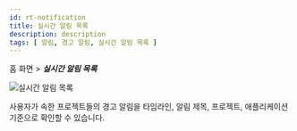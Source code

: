 ```yaml
---
id: rt-notification
title: 실시간 알림 목록
description: description
tags: [ 알림, 경고 알림, 실시간 알림 목록 ]
---
```


홈 화면 > ***실시간 알림 목록***

![실시간 알림 목록](/img/rt-notification.png)

사용자가 속한 프로젝트들의 경고 알림을 타임라인, 알림 제목, 프로젝트, 애플리케이션 기준으로 확인할 수 있습니다.